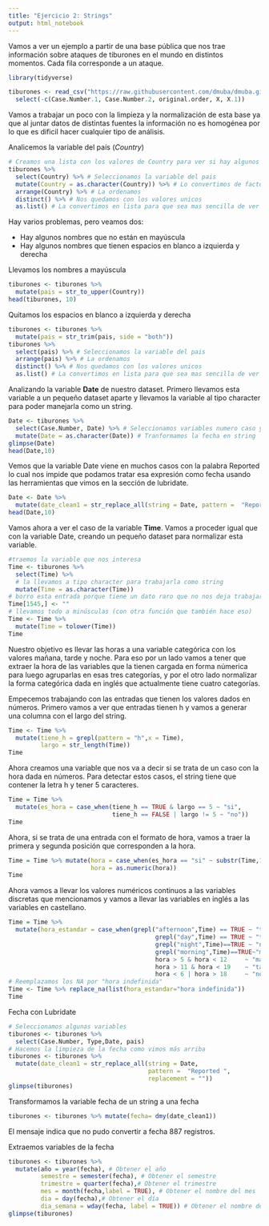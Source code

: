 ```yaml
---
title: "Ejercicio 2: Strings"
output: html_notebook
---
```


Vamos a ver un ejemplo a partir de una base pública que nos trae información sobre ataques de tiburones en el mundo en distintos momentos. Cada fila corresponde a un ataque.


```r
library(tidyverse)
```


```r
tiburones <- read_csv("https://raw.githubusercontent.com/dmuba/dmuba.github.io/3005a7a5e8c9db5c188ca22a7b9269c94db8ced7/Practicos/TPs%20Entregables/TP02/Shark_Attack_Data.csv") %>% 
  select(-c(Case.Number.1, Case.Number.2, original.order, X, X.1))
```

Vamos a trabajar un poco con la limpieza y la normalización de esta base ya que al juntar datos de distintas fuentes la información no es homogénea por lo que es dificil hacer cualquier tipo de análisis.

Analicemos la variable del país (*Country*)

```r
# Creamos una lista con los valores de Country para ver si hay algunos problemas
tiburones %>% 
  select(Country) %>% # Seleccionamos la variable del pais
  mutate(Country = as.character(Country)) %>% # Lo convertimos de factor a string
  arrange(Country) %>% # La ordenamos
  distinct() %>% # Nos quedamos con los valores unicos
  as.list() # La convertimos en lista para que sea mas sencilla de ver
```
  
Hay varios problemas, pero veamos dos:

- Hay algunos nombres que no están en mayúscula
- Hay algunos nombres que tienen espacios en blanco a izquierda y derecha

Llevamos los nombres a mayúscula

```r
tiburones <- tiburones %>% 
  mutate(pais = str_to_upper(Country))
head(tiburones, 10)
```

Quitamos los espacios en blanco a izquierda y derecha

```r
tiburones <- tiburones %>% 
  mutate(pais = str_trim(pais, side = "both"))
tiburones %>% 
  select(pais) %>% # Seleccionamos la variable del pais
  arrange(pais) %>% # La ordenamos
  distinct() %>% # Nos quedamos con los valores unicos
  as.list() # La convertimos en lista para que sea mas sencilla de ver
```

Analizando la variable **Date** de nuestro dataset. Primero llevamos esta variable a un pequeño dataset aparte y llevamos la variable al tipo character para poder manejarla como un string.

```r
Date <- tiburones %>% 
  select(Case.Number, Date) %>% # Seleccionamos variables numero caso y fecha
  mutate(Date = as.character(Date)) # Tranformamos la fecha en string
glimpse(Date)
head(Date,10)
```

Vemos que la variable Date viene en muchos casos con la palabra Reported lo cual nos impide que podamos tratar esa expresión como fecha usando las herramientas que vimos en la sección de lubridate.

```r
Date <- Date %>% 
  mutate(date_clean1 = str_replace_all(string = Date, pattern =  "Reported ", replacement = ""))
head(Date,10)
```

Vamos ahora a ver el caso de la variable **Time**. Vamos a proceder igual que con la variable Date, creando un pequeño dataset para normalizar esta variable.

```r
#traemos la variable que nos interesa
Time <- tiburones %>% 
  select(Time) %>%
  # la llevamos a tipo character para trabajarla como string
  mutate(Time = as.character(Time))
# borro esta entrada porque tiene un dato raro que no nos deja trabajar 
Time[1545,] <- ""
# llevamos todo a minúsculas (con otra función que también hace eso)
Time <- Time %>% 
  mutate(Time = tolower(Time))
Time
```

Nuestro objetivo es llevar las horas a una variable categórica con los valores mañana, tarde y noche. Para eso por un lado vamos a tener que extraer la hora de las variables que la tienen cargada en forma númerica para luego agruparlas en esas tres categorías, y por el otro lado normalizar la forma categórica dada en inglés que actualmente tiene cuatro categorías.

Empecemos trabajando con las entradas que tienen los valores dados en números. Primero vamos a ver que entradas tienen h y vamos a generar una columna con el largo del string.

```r
Time <- Time %>% 
  mutate(tiene_h = grepl(pattern = "h",x = Time),
         largo = str_length(Time))
Time
```

Ahora creamos una variable que nos va a decir si se trata de un caso con la hora dada en números. Para detectar estos casos, el string tiene que contener la letra h y tener 5 caracteres.

```r
Time = Time %>% 
  mutate(es_hora = case_when(tiene_h == TRUE & largo == 5 ~ "si",
                             tiene_h == FALSE | largo != 5 ~ "no"))
Time
```

Ahora, si se trata de una entrada con el formato de hora, vamos a traer la primera y segunda posición que corresponden a la hora.

```r
Time = Time %>% mutate(hora = case_when(es_hora == "si" ~ substr(Time,1,2)),
                       hora = as.numeric(hora))
Time
```

Ahora vamos a llevar los valores numéricos continuos a las variables discretas que mencionamos y vamos a llevar las variables en inglés a las variables en castellano.

```r
Time = Time %>% 
  mutate(hora_estandar = case_when(grepl("afternoon",Time) == TRUE ~ "tarde",
                                         grepl("day",Time) == TRUE ~ "tarde",
                                         grepl("night",Time)==TRUE ~ "noche",
                                         grepl("morning",Time)==TRUE~"mañana",
                                         hora > 5 & hora < 12     ~ "mañana",
                                         hora > 11 & hora < 19    ~ "tarde",
                                         hora < 6 | hora > 18     ~ "noche"))
# Reemplazamos los NA por "hora indefinida" 
Time <- Time %>% replace_na(list(hora_estandar="hora indefinida"))
Time
```

Fecha con Lubridate

```r
# Seleccionamos algunas variables
tiburones <- tiburones %>% 
  select(Case.Number, Type,Date, pais)
# Hacemos la limpieza de la fecha como vimos más arriba
tiburones <- tiburones %>% 
  mutate(date_clean1 = str_replace_all(string = Date, 
                                       pattern =  "Reported ", 
                                       replacement = ""))
glimpse(tiburones)
```

Transformamos la variable fecha de un string a una fecha

```r
tiburones <- tiburones %>% mutate(fecha= dmy(date_clean1))
```

El mensaje indica que no pudo convertir a fecha 887 registros.

Extraemos variables de la fecha
```r
tiburones <- tiburones %>% 
  mutate(año = year(fecha), # Obtener el año
         semestre = semester(fecha), # Obtener el semestre
         trimestre = quarter(fecha),# Obtener el trimestre 
         mes = month(fecha,label = TRUE), # Obtener el nombre del mes
         dia = day(fecha),# Obtener el día
         dia_semana = wday(fecha, label = TRUE)) # Obtener el nombre del día
glimpse(tiburones)
```